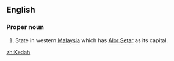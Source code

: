 ==English==
===Proper noun===
#State in western [[Malaysia]] which has [[Alor Setar]] as its capital.

[[zh:Kedah]]